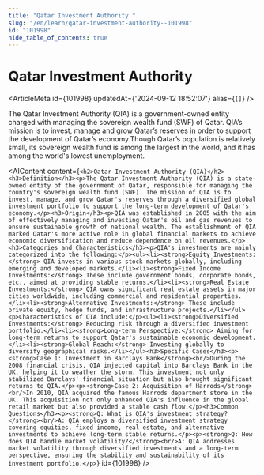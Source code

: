 ```yaml
---
title: "Qatar Investment Authority "
slug: "/en/learn/qatar-investment-authority--101998"
id: "101998"
hide_table_of_contents: true
---
```



# Qatar Investment Authority 

<ArticleMeta id={101998} updatedAt={'2024-09-12 18:52:07'} alias={`[]`} />
<div className='border-solid border-b border-t-0 my-4 border-[var(--ifm-color-gray-300)]' />

The Qatar Investment Authority (QIA) is a government-owned entity charged with managing the sovereign wealth fund (SWF) of Qatar. QIA’s mission is to invest, manage and grow Qatar’s reserves in order to support the development of Qatar’s economy.Though Qatar’s population is relatively small, its sovereign wealth fund is among the largest in the world, and it has among the world's lowest unemployment.

<AIContent content={`<h2>Qatar Investment Authority (QIA)</h2><h3>Definition</h3><p>The Qatar Investment Authority (QIA) is a state-owned entity of the government of Qatar, responsible for managing the country's sovereign wealth fund (SWF). The mission of QIA is to invest, manage, and grow Qatar's reserves through a diversified global investment portfolio to support the long-term development of Qatar's economy.</p><h3>Origin</h3><p>QIA was established in 2005 with the aim of effectively managing and investing Qatar's oil and gas revenues to ensure sustainable growth of national wealth. The establishment of QIA marked Qatar's more active role in global financial markets to achieve economic diversification and reduce dependence on oil revenues.</p><h3>Categories and Characteristics</h3><p>QIA's investments are mainly categorized into the following:</p><ul><li><strong>Equity Investments:</strong> QIA invests in various stock markets globally, including emerging and developed markets.</li><li><strong>Fixed Income Investments:</strong> These include government bonds, corporate bonds, etc., aimed at providing stable returns.</li><li><strong>Real Estate Investments:</strong> QIA owns significant real estate assets in major cities worldwide, including commercial and residential properties.</li><li><strong>Alternative Investments:</strong> These include private equity, hedge funds, and infrastructure projects.</li></ul><p>Characteristics of QIA include:</p><ul><li><strong>Diversified Investments:</strong> Reducing risk through a diversified investment portfolio.</li><li><strong>Long-term Perspective:</strong> Aiming for long-term returns to support Qatar's sustainable economic development.</li><li><strong>Global Reach:</strong> Investing globally to diversify geographical risks.</li></ul><h3>Specific Cases</h3><p><strong>Case 1: Investment in Barclays Bank</strong><br/>During the 2008 financial crisis, QIA injected capital into Barclays Bank in the UK, helping it to weather the storm. This investment not only stabilized Barclays' financial situation but also brought significant returns to QIA.</p><p><strong>Case 2: Acquisition of Harrods</strong><br/>In 2010, QIA acquired the famous Harrods department store in the UK. This acquisition not only enhanced QIA's influence in the global retail market but also provided a stable cash flow.</p><h3>Common Questions</h3><p><strong>Q: What is QIA's investment strategy?</strong><br/>A: QIA employs a diversified investment strategy covering equities, fixed income, real estate, and alternative investments to achieve long-term stable returns.</p><p><strong>Q: How does QIA handle market volatility?</strong><br/>A: QIA addresses market volatility through diversified investments and a long-term perspective, ensuring the stability and sustainability of its investment portfolio.</p>`} id={101998} />
